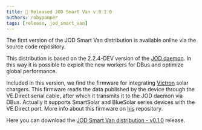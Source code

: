 ```yaml
---
title: 🚀 Released JOD Smart Van v.0.1.0
authors: robypomper
tags: [release, jod_smart_van]
---
```


The first version of the JOD Smart Van distribution is available online via the
source code repository.

This distribution is based on the 2.2.4-DEV version of the [JOD daemon](https://github.com/johnosproject/com.robypomper.josp.jod).
In this way it is possible to exploit the new workers for DBus and optimize
global performance.

Included in this version, we find the firmware for integrating [Victron](https://www.victronenergy.com/)
solar chargers. This firmware reads the data published by the device through the
VE.Direct serial cable, after which it transmits it to the JOD daemon via DBus.
Actually it supports SmartSolar and BlueSolar series devices with the VE.Direct
port. More info about this firmware on [his](https://github.com/Smart-Van-2-0/com.robypomper.smartvan.fw.victron/)
repository.

Here you can download the
[JOD Smart Van distribution - v0.1.0](https://github.com/Smart-Van-2-0/com.robypomper.smartvan.jod_smart_van/releases/tag/0.1.0)
release.
